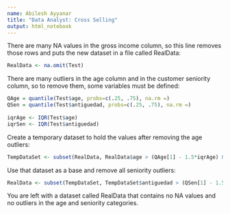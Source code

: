 ---
name: Abilesh Ayyanar
title: "Data Analyst: Cross Selling"
output: html_notebook
---

There are many NA values in the gross income column, so this line removes those rows and puts the new dataset in a file called RealData:
```{r}
RealData <- na.omit(Test)
```

There are many outliers in the age column and in the customer seniority column, so to remove them, some variables must be defined:
```{r}
QAge = quantile(Test$age, probs=c(.25, .75), na.rm =)
QSen = quantile(Test$antiguedad, probs=c(.25, .75), na.rm =)
               
iqrAge <- IQR(Test$age)
iqrSen <- IQR(Test$antiguedad)
```

Create a temporary dataset to hold the values after removing the age outliers:
```{r}
TempDataSet <- subset(RealData, RealData$age > (QAge[1] - 1.5*iqrAge) & RealData$age < (QAge[2]+1.5*iqrAge))
```

Use that dataset as a base and remove all seniority outliers:
```{r}
RealData <- subset(TempDataSet, TempDataSet$antiguedad > (QSen[1] - 1.5*iqrSen) & TempDataSet$antiguedad < (QSen[2]+1.5*iqrSen))
```

You are left with a dataset called RealData that contains no NA values and no outliers in the age and seniority categories.

